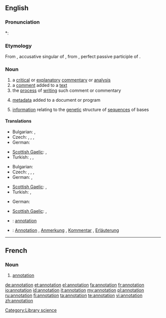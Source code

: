 ==English==

===Pronunciation===
*: {{rhymes|eɪʃən}}

===Etymology===
From {{etyl|la}} {{term|annotationem|annotātiōnem||lang=la}}, accusative singular of {{term|annotatio|annotātiō|remark, annotation|lang=la}}, from {{term|annotatus|annotātus||lang=la}}, perfect passive participle of {{term|annoto|annotō|note down, remark|lang=la}}.

===Noun===
{{wikipedia}}
{{en-noun}}

# a [[critical]] or [[explanatory]] [[commentary]] or [[analysis]]
# a [[comment]] added to a [[text]]
# the [[process]] of [[writing]] such comment or commentary
# {{computing}} [[metadata]] added to a document or program
# {{genetics}} [[information]] relating to the [[genetic]] structure of [[sequence]]s of bases

====Translations====
{{trans-top|critical or explanatory commentary or analysis}}
* Bulgarian: {{t+|bg|коментар}},  {{t|bg|анотация}}
* Czech: {{t+|cs|anotace|f}}, {{t-|cs|poznámka|f}}, {{t-|cs|vysvětlivka|f}}, {{t-|cs|komentář|m}}
* German: {{t|de|Kommentar|m}}
{{trans-mid}}
* [[Scottish Gaelic]]: {{t-|gd|mìneachadh|m|xs=Scottish Gaelic}}, {{t-|gd|notachadh|m|xs=Scottish Gaelic}}
* Turkish: {{t|tr|belirtim}}, {{t|tr|açıklayıcı not}}, {{t|tr|bilgi notu}}
{{trans-bottom}}

{{trans-top|comment added to a text}}
* Bulgarian: {{t|bg|обяснителна бележка}}
* Czech: {{t+|cs|anotace|f}}, {{t-|cs|poznámka|f}}, {{t-|cs|vysvětlivka|f}}, {{t-|cs|komentář|m}}
* German: {{t|de|Anmerkung|f}}, {{t|de|Bemerkung|f}}
{{trans-mid}}
* [[Scottish Gaelic]]: {{t-|gd|mìneachadh|m|xs=Scottish Gaelic}}, {{t-|gd|notachadh|m|xs=Scottish Gaelic}}
* Turkish: {{t|tr|dipnot}}, {{t|tr|hāşiye}}
{{trans-bottom}}

{{trans-top|process of writing a comment or commentary}}
* German: {{t|de|Kommentierung|f}}
{{trans-mid}}
* [[Scottish Gaelic]]: {{t-|gd|mìneachadh|m|xs=Scottish Gaelic}}, {{t-|gd|notachadh|m|xs=Scottish Gaelic}}
{{trans-bottom}}

{{checktrans-top}}
* {{ttbc|French}}: [[#French|annotation]] {{f}}
{{trans-mid}}
* {{ttbc|German}}: [[Annotation]] {{f}}, [[Anmerkung]] {{f}}, [[Kommentar]] {{m}}, [[Erläuterung]] {{f}}
{{trans-bottom}}

[[Category:Library science]]

----

==French==

===Noun===
{{fr-noun|f}}

# [[#Noun|annotation]]

[[de:annotation]]
[[et:annotation]]
[[el:annotation]]
[[fa:annotation]]
[[fr:annotation]]
[[io:annotation]]
[[id:annotation]]
[[it:annotation]]
[[my:annotation]]
[[pl:annotation]]
[[ru:annotation]]
[[fi:annotation]]
[[ta:annotation]]
[[te:annotation]]
[[vi:annotation]]
[[zh:annotation]]